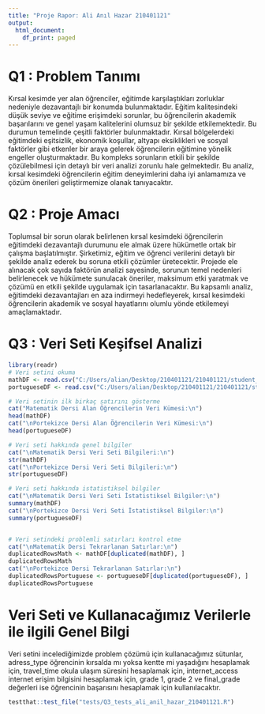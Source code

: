 ```yaml
---
title: "Proje Rapor: Ali Anıl Hazar 210401121"
output:
  html_document:
    df_print: paged
---
```



# Q1 : Problem Tanımı

Kırsal kesimde yer alan öğrenciler, eğitimde karşılaştıkları zorluklar nedeniyle dezavantajlı bir konumda bulunmaktadır. Eğitim kalitesindeki düşük seviye ve eğitime erişimdeki sorunlar, bu öğrencilerin akademik başarılarını ve genel yaşam kalitelerini olumsuz bir şekilde etkilemektedir. Bu durumun temelinde çeşitli faktörler bulunmaktadır. Kırsal bölgelerdeki eğitimdeki eşitsizlik, ekonomik koşullar, altyapı eksiklikleri ve sosyal faktörler gibi etkenler bir araya gelerek öğrencilerin eğitimine yönelik engeller oluşturmaktadır. Bu kompleks sorunların etkili bir şekilde çözülebilmesi için detaylı bir veri analizi zorunlu hale gelmektedir. Bu analiz, kırsal kesimdeki öğrencilerin eğitim deneyimlerini daha iyi anlamamıza ve çözüm önerileri geliştirmemize olanak tanıyacaktır.

# Q2 : Proje Amacı

Toplumsal bir sorun olarak belirlenen kırsal kesimdeki öğrencilerin eğitimdeki dezavantajlı durumunu ele almak üzere hükümetle ortak bir çalışma başlatılmıştır. Şirketimiz, eğitim ve öğrenci verilerini detaylı bir şekilde analiz ederek bu soruna etkili çözümler üretecektir. Projede ele alınacak çok sayıda faktörün analizi sayesinde, sorunun temel nedenleri belirlenecek ve hükümete sunulacak öneriler, maksimum etki yaratmak ve çözümü en etkili şekilde uygulamak için tasarlanacaktır. Bu kapsamlı analiz, eğitimdeki dezavantajları en aza indirmeyi hedefleyerek, kırsal kesimdeki öğrencilerin akademik ve sosyal hayatlarını olumlu yönde etkilemeyi amaçlamaktadır.


# Q3 : Veri Seti Keşifsel Analizi

```r
library(readr)
# Veri setini okuma
mathDF <- read.csv("C:/Users/alian/Desktop/210401121/210401121/student_math_data.csv")
portugueseDF <- read.csv("C:/Users/alian/Desktop/210401121/210401121/student_portuguese_data.csv")

# Veri setinin ilk birkaç satırını gösterme
cat("Matematik Dersi Alan Öğrencilerin Veri Kümesi:\n")
head(mathDF)
cat("\nPortekizce Dersi Alan Öğrencilerin Veri Kümesi:\n")
head(portugueseDF)

# Veri seti hakkında genel bilgiler
cat("\nMatematik Dersi Veri Seti Bilgileri:\n")
str(mathDF)
cat("\nPortekizce Dersi Veri Seti Bilgileri:\n")
str(portugueseDF)

# Veri seti hakkında istatistiksel bilgiler
cat("\nMatematik Dersi Veri Seti İstatistiksel Bilgiler:\n")
summary(mathDF)
cat("\nPortekizce Dersi Veri Seti İstatistiksel Bilgiler:\n")
summary(portugueseDF)


# Veri setindeki problemli satırları kontrol etme
cat("\nMatematik Dersi Tekrarlanan Satırlar:\n")
duplicatedRowsMath <- mathDF[duplicated(mathDF), ]
duplicatedRowsMath
cat("\nPortekizce Dersi Tekrarlanan Satırlar:\n")
duplicatedRowsPortuguese <- portugueseDF[duplicated(portugueseDF), ]
duplicatedRowsPortuguese

```

# Veri Seti ve Kullanacağımız Verilerle ile ilgili Genel Bilgi
Veri setini incelediğimizde problem çözümü için kullanacağımız sütunlar, adress_type öğrencinin kırsalda mı yoksa kentte mi yaşadığını hesaplamak için, travel_time okula ulaşım süresini hesaplamak için, internet_access internet erişim bilgisini hesaplamak için, grade 1, grade 2 ve final_grade değerleri ise öğrencinin başarısını hesaplamak için kullanılacaktır.




```r
testthat::test_file("tests/Q3_tests_ali_anil_hazar_210401121.R")
```